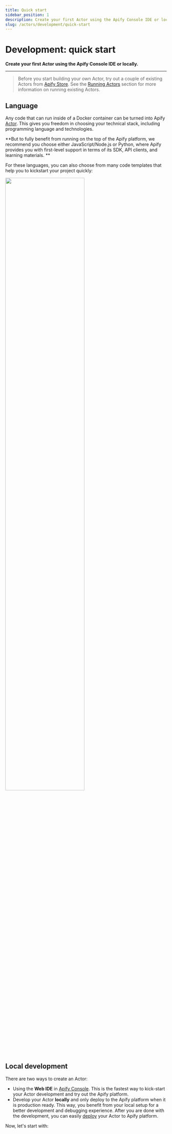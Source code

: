```yaml
---
title: Quick start
sidebar_position: 1
description: Create your first Actor using the Apify Console IDE or locally.
slug: /actors/development/quick-start
---
```


# Development: quick start

**Create your first Actor using the Apify Console IDE or locally.**

---

> Before you start building your own Actor, try out a couple of existing Actors from [Apify Store](https://apify.com/store). See the [Running Actors](../../running/index.md) section for more information on running existing Actors.

## Language

Any code that can run inside of a Docker container can be turned into Apify [Actor](../../index.mdx). This gives you freedom in choosing your technical stack, including programming language and technologies.

**But to fully benefit from running on the top of the Apify platform, we recommend you choose either JavaScript/Node.js or Python, where Apify provides you with first-level support in terms of its SDK, API clients, and learning materials.
**

For these languages, you can also choose from many code templates that help you to kickstart your project quickly:

<a href="https://apify.com/templates" target="_blank">
    <img src={require("./images/templates.png").default} width="70%" />
</a>

## [](#local-development)Local development

There are two ways to create an Actor:

- Using the **Web IDE** in [Apify Console](https://console.apify.com). This is the fastest way to kick-start your Actor development and try out the Apify platform.
- Develop your Actor **locally** and only deploy to the Apify platform when it is production ready. This way, you benefit from your local setup for a better development and debugging experience. After you are done with the development, you can easily [deploy](./deployment) your Actor to Apify platform.

Now, let's start with:


<CardGrid>
    <Card
        title="Apify Console web IDE"
        to="/platform/actors/development/quick-start/web-ide"
    />
    <Card
        title="Locally on your machine"
        to="/platform/actors/development/quick-start/locally"
    />
</CardGrid>
